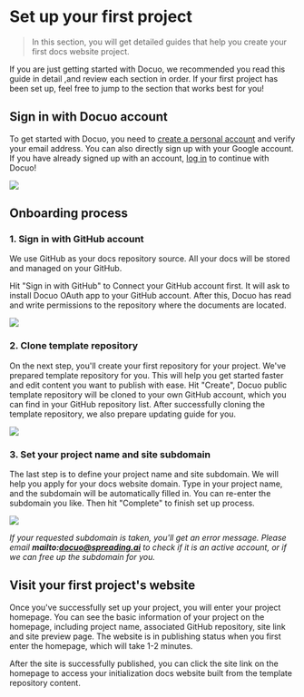 # Set up your first project

> In this section, you will get detailed guides that help you create your first docs website project.

If you are just getting started with Docuo, we recommended you read this guide in detail ,and review each section in order. 
If your first project has been set up, feel free to jump to the section that works best for you!


## Sign in with Docuo account
To get started with Docuo, you need to [create a personal account](https://app.spreading.ai/signup/) and verify your email address. You can also directly sign up with your Google account.
If you have already signed up with an account, [log in](https://app.spreading.ai/login) to continue with Docuo!

<Frame width="auto" height="auto" >
  <img src="../docs_image/start_0.png" />
</Frame>

## Onboarding process

### 1. Sign in with GitHub account

We use GitHub as your docs repository source. All your docs will be stored and managed on your GitHub.

Hit "Sign in with GitHub" to Connect your GitHub account first. It will ask to install Docuo OAuth app to your GitHub account. After this, Docuo has read and write permissions to the repository where the documents are located.
<Frame width="auto" height="auto" >
  <img src="https://GitHub.com/spreadingai/spreading-site-template-new/assets/52945445/acfb07c2-2589-4fef-841c-80b4dc059168"  />
</Frame>

### 2. Clone template repository
On the next step, you'll create your first repository for your project. We've prepared template repository for you. This will help you get started faster and edit content you want to publish with ease.
Hit "Create", Docuo public template repository will be cloned to your own GitHub account, which you can find in your GitHub repository list.
After successfully cloning the template repository, we also prepare updating guide for you. 

<Frame width="auto" height="auto" >
  <img src="../docs_image/start_2.png"  />
</Frame>

### 3. Set your project name and site subdomain

The last step is to define your project name and site subdomain. We will help you apply for your docs website domain. Type in your project name, and the subdomain will be automatically filled in. You can re-enter the subdomain you like.  Then hit "Complete" to finish set up process.

<Frame width="auto" height="auto" >
  <img src="../docs_image/start_3.png"  />
</Frame>

*If your requested subdomain is taken, you'll get an error message. Please email **mailto:docuo@spreading.ai** to check if it is an active account, or if we can free up the subdomain for you.*

## Visit your first project's website

Once you've successfully set up your project, you will enter your project homepage. You can see the basic information of your project on the homepage, including project name, associated GitHub repository, site link and site preview page. The website is in publishing status when you first enter the homepage, which will take 1-2 minutes.

After the site is successfully published, you can click the site link on the homepage to access your initialization docs website built from the template repository content. 